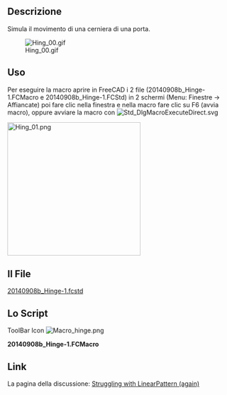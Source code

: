 <languages/>
{{Macro/it
|Name=Hinge Simul
|Icon=Macro hinge.png
|Translate=Hinge Simul
|Description=Simula il movimento di una cerniera.
|Author=Mario52
|Version=1.0
|Date=2014-09-09
|FCVersion=All
|Download=Il file [https://forum.freecad.org/download/file.php?id=7628 20140908b_Hinge-1.fcstd]<br />[https://wiki.freecad.org/images/a/a8/Macro_hinge.png ToolBar Icon]
}}

==Descrizione==
Simula il movimento di una cerniera di una porta.

[[File:Hing_00.gif]]

<span id="Uses"></span>
==Uso==

Per eseguire la macro aprire in FreeCAD i 2 file (20140908b_Hinge-1.FCMacro e 20140908b_Hinge-1.FCStd) in 2 schermi (Menu: Finestre -> Affiancate) poi fare clic nella finestra e nella macro fare clic su F6 (avvia macro), oppure avviare la macro con [[File:Std_DlgMacroExecuteDirect.svg]] 

[[File:Hing_01.png|left|300px]]{{clear}}

<span id="The_File"></span>
==Il File==
[https://forum.freecad.org/download/file.php?id=7628 20140908b_Hinge-1.fcstd]
<span id="Script"></span>
==Lo Script==
ToolBar Icon [[Image:Macro_hinge.png]]

'''20140908b_Hinge-1.FCMacro'''

{{MacroCode|code=
import FreeCAD, FreeCADGui, Draft, Part
from FreeCAD import Base
import time

ii = 0
pas = 0
for ii2 in range(180):
    if pas == 0:
        if ii > 90:
            pas = 1
        ii += 5
    else:
        if ii < 1:
            pas = 0
        ii -= 5
   
    App.getDocument("_0140908b_Hinge_1").Fusion.Placement=App.Placement(App.Vector(0,0,0), App.Rotation(App.Vector(0,0,1),ii), App.Vector(44.4,6.9,0))
    App.Console.PrintMessage(str(ii2)+"  " + str(ii)+"  " + str(pas) +"\n")
    Gui.updateGui()
    time.sleep(0) #modify the time here

}}


==Link== 
La pagina della discussione: [https://forum.freecad.org/viewtopic.php?f=3&t=7606&p=62086#p62086 Struggling with LinearPattern (again)]
{{clear}}